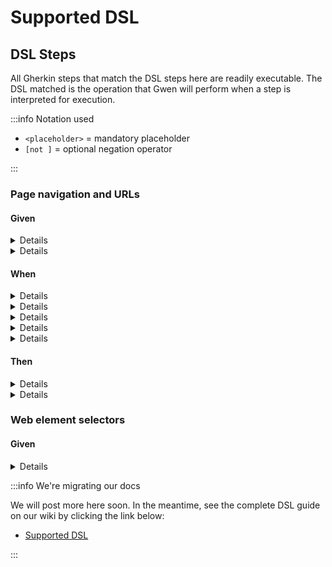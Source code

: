 
# Supported DSL

## DSL Steps

All Gherkin steps that match the DSL steps here are readily executable. The DSL matched is the operation that Gwen will perform when a step is interpreted for execution.

:::info Notation used

- `<placeholder>` = mandatory placeholder
- `[not ]` = optional negation operator

:::

### Page navigation and URLs

#### Given

<a name="the-page-url-is-url" />
<details style={{ backgroundColor: '#FFFFFF00' }}>
  <summary>the <code>&lt;page&gt;</code> url is "<code>&lt;url&gt;</code>"</summary>
  <p>Creates a new scope for the given page and binds the URL to it. Later steps can then navigate to the page by name.</p>
  <ul>
    <li><code>&lt;page&gt;</code> = the name of the page</li>
    <li><code>&lt;url&gt;</code> = the page URL (can be a <a href="https://github.com/gwen-interpreter/gwen/wiki/Doc-Strings">DocString</a>)</li>
  </ul>
  <details>
    <summary>Example usage</summary>
    <pre>
    Given the todo page url is "https://todomvc.com/examples/react"
    </pre>
    <pre>
    When I navigate to the todo page
    </pre>
  </details>
  <p>
    <a href="#the-page-url-is-url">Link</a> &nbsp; &nbsp;
    Since v<a href="https://github.com/gwen-interpreter/gwen-web/releases/tag/v2.41.0">2.41.0</a>
  </p>
</details>

<a name="i-am-on-the-page" />
<details style={{ backgroundColor: '#FFFFFF00' }}>
  <summary>I am on the <code>&lt;page&gt;</code></summary>
  <p>Sets the given page as the currently active and visible scope. New bindings that follow will be attached to this scope.</p>
  <ul>
    <li><code>&lt;page&gt;</code> = the name of the page</li>
  </ul>
  <details>
    <summary>Example usage</summary>
    <pre>
    Given I am on the todo page
    </pre>
    <pre>
    And the todo field can be located by class "new-todo"
    </pre>
    <p>Here, <b>the todo field</b> will be bound to the <b>todo page</b> scope and will be accessible in other steps only when that scope is active.</p>
  </details>
  <p>
    <a href="#i-am-on-the-page">Link</a> &nbsp; &nbsp;
    Since v<a href="https://github.com/gwen-interpreter/gwen-web/releases/tag/v1.0.0">1.0.0</a>
  </p>
</details>

#### When

<a name="i-navigate-to-url" />
<details style={{ backgroundColor: '#FFFFFF00' }}>
  <summary>I navigate to "<code>&lt;url&gt;</code>"</summary>
  <p>Navigates the browser to the given URL. Starts a new browser window if one is not open.</p>
  <ul>
    <li><code>&lt;url&gt;</code> = the URL to navigate to (can be a <a href="https://github.com/gwen-interpreter/gwen/wiki/Doc-Strings">DocString</a>)</li>
  </ul>
  <details>
    <summary>Example usage</summary>
    <pre>
    When I navigate to "https://todomvc.com/examples/react"
    </pre>
  </details>
  <p>
    <a href="#i-navigate-to-url">Link</a> &nbsp; &nbsp;
    Since v<a href="https://github.com/gwen-interpreter/gwen-web/releases/tag/v1.0.0">1.0.0</a>
  </p>
</details>

<a name="i-navigate-to-the-page" />
<details style={{ backgroundColor: '#FFFFFF00' }}>
  <summary>I navigate to the <code>&lt;page&gt;</code></summary>
  <p>Navigates the browser to the URL bound to given page name and makes it the currently active scope. Starts a new browser window if one is not open.</p>
  <ul>
    <li><code>&lt;page&gt;</code> = the name of the page to navigate to</li>
  </ul>
  <details>
    <summary>Example usage</summary>
    <pre>
    Given the todo page url is "https://todomvc.com/examples/react"
    </pre>
    <pre>
    When I navigate to the todo page
    </pre>
  </details>
  <p>
    <a href="#i-navigate-to-the-page">Link</a> &nbsp; &nbsp;
    Since v<a href="https://github.com/gwen-interpreter/gwen-web/releases/tag/v1.0.0">1.0.0</a>
  </p>
</details>

<a name="i-capture-the-current-url" />
<details style={{ backgroundColor: '#FFFFFF00' }}>
  <summary>I capture the current URL</summary>
  <p>Captures the current browser URL and binds it to the name: <code>the current URL</code>.</p>
  <details>
    <summary>Example usage</summary>
    <pre>
    When I capture the current URL
    </pre>
    <pre>
    And I navigate to "{'${the current URL}'}?q=gwen"
    </pre>
  </details>
  <p>
    <a href="#i-capture-the-current-url">Link</a> &nbsp; &nbsp;
    Since v<a href="https://github.com/gwen-interpreter/gwen-web/releases/tag/v1.0.0">1.0.0</a>
  </p>
</details>

<a name="i-capture-the-current-url-as-name" />
<details style={{ backgroundColor: '#FFFFFF00' }}>
  <summary>I capture the current URL as <code>&lt;name&gt;</code></summary>
  <p>Captures the current browser URL and binds it to the given name.</p>
  <ul>
    <li><code>&lt;name&gt;</code> = the name to bind the captured URL to</li>
  </ul>
  <details>
    <summary>Example usage</summary>
    <pre>
    When I capture the current URL as the base URL
    </pre>
    <pre>
    And I navigate to "{'${the base URL}'}?q=gwen"
    </pre>
    <pre>
    Then the current URL should start with the base URL
    </pre>
  </details>
  <p>
    <a href="#i-capture-the-current-url-as-name">Link</a> &nbsp; &nbsp;
    Since v<a href="https://github.com/gwen-interpreter/gwen-web/releases/tag/v1.0.0">1.0.0</a>
  </p>
</details>

<a name="i-capture-the-text-in-the-current-url-by-regex-as-name" />
<details style={{ backgroundColor: '#FFFFFF00' }}>
  <summary>I capture the text in the current URL by regex "<code>&lt;expression&gt;</code>" as <code>&lt;name&gt;</code></summary>
  <p>Captures a susbtring of the current URL in the browser by regex and binds it to the given name.</p>
  <ul>
    <li><code>&lt;expression&gt;</code> = the regex expression</li>
    <li><code>&lt;name&gt;</code> = the name to bind the captured substring to</li>
  </ul>
  <details>
    <summary>Example usage</summary>
    <pre>
    When I capture the text in the current URL by regex "q=([^&]*)" as the q param
    </pre>
    <pre>
    Then the q param should be "gwen"
    </pre>
  </details>
  <p>
    <a href="#i-capture-the-text-in-the-current-url-by-regex-as-name">Link</a> &nbsp; &nbsp;
    Since v<a href="https://github.com/gwen-interpreter/gwen-web/releases/tag/v1.0.0">1.0.0</a>
  </p>
</details>

#### Then

<a name="the-current-url-should-match-expression" />
<details style={{ backgroundColor: '#FFFFFF00' }}>
  <summary>the current URL should <code>[not ]&lt;match&gt;</code> "<code>&lt;expression&gt;</code>"</summary>
  <p>Checks if the current URL in the browser matches or does not match a given expression. Reports an assertion error if the match fails.</p>
  <ul>
    <li><code>[not ]</code> = include <code>not </code> to negate the match, omit otherwise</li>
    <li><code>&lt;match&gt;</code> = the type of match to perform, one of:
      <ul>
        <li><b>be</b> : for exact match</li>
        <li><b>contain</b> : for partial match</li>
        <li><b>start with</b> : for partial leading match</li>
        <li><b>end with</b> : for partial trailing match</li>
        <li><b>match regex</b> : for regex match</li>
        <li><b>match xpath</b> : for XML match</li>
        <li><b>match template</b> : for <a href="https://github.com/gwen-interpreter/gwen/wiki/Template-Matching">template match</a>, since v<a href="https://github.com/gwen-interpreter/gwen-web/releases/tag/v2.16.0">2.16.0</a></li>
        <li><b>match template file</b> : for <a href="https://github.com/gwen-interpreter/gwen/wiki/Template-Matching">template file match</a>, since v<a href="https://github.com/gwen-interpreter/gwen-web/releases/tag/v2.16.0">2.16.0</a></li>
      </ul>
    </li>
    <li><code>&lt;expression&gt;</code> = the expression to match (can be a <a href="https://github.com/gwen-interpreter/gwen/wiki/Doc-Strings">DocString</a>)</li>
  </ul>
  <details>
    <summary>Example usage</summary>
    <pre>
    Then the current URL should contain "todomvc.com"
    </pre>
    <p>Or negated:</p>
    <pre>
    Then the current URL should not contain "todomvc.com"
    </pre>
  </details>
  <p>
    <a href="#the-current-url-should-match-expression">Link</a> &nbsp; &nbsp;
    Since v<a href="https://github.com/gwen-interpreter/gwen-web/releases/tag/v1.0.0">1.0.0</a>
  </p>
</details>

<a name="the-current-url-should-match-name" />
<details style={{ backgroundColor: '#FFFFFF00' }}>
  <summary>the current URL should <code>[not ]&lt;match&gt;</code> <code>&lt;name&gt;</code>
  </summary>
  <p>Checks if the current URL in the browser matches or does not match an expression bound to a name. Reports an assertion error if the match fails.</p>
  <ul>
    <li><code>[not ]</code> = include <code>not </code> to negate the match, omit otherwise</li>
    <li><code>&lt;match&gt;</code> = the type of match to perform, one of:
      <ul>
        <li><b>be</b> : for exact match</li>
        <li><b>contain</b> : for partial match</li>
        <li><b>start with</b> : for partial leading match</li>
        <li><b>end with</b> : for partial trailing match</li>
        <li><b>match regex</b> : for regex match</li>
        <li><b>match xpath</b> : for XML match</li>
        <li><b>match template</b> : for <a href="https://github.com/gwen-interpreter/gwen/wiki/Template-Matching">template match</a>, since v<a href="https://github.com/gwen-interpreter/gwen-web/releases/tag/v2.16.0">2.16.0</a></li>
        <li><b>match template file</b> : for <a href="https://github.com/gwen-interpreter/gwen/wiki/Template-Matching">template file match</a>, since v<a href="https://github.com/gwen-interpreter/gwen-web/releases/tag/v2.16.0">2.16.0</a></li>
      </ul>
    </li>
    <li><code>&lt;name&gt;</code> = the name of the binding containing the expression to match</li>
  </ul>
  <details>
    <summary>Example usage</summary>
    <pre>
    Given my domain is "todomvc.com"
    </pre>
    <pre>
    Then the current URL should contain my domain
    </pre>
    <p>Or negated:</p>
    <pre>
    Then the current URL should not contain my domain
    </pre>
  </details>
  <p>
    <a href="#the-current-url-should-match-name">Link</a> &nbsp; &nbsp;
    Since v<a href="https://github.com/gwen-interpreter/gwen-web/releases/tag/v1.0.0">1.0.0</a>
  </p>
</details>

### Web element selectors

#### Given

<a name="element-can-be-located-by-selector-expression" />
<details style={{ backgroundColor: '#FFFFFF00' }}>
  <summary><code>&lt;element&gt;</code> can be located by <code>&lt;selector&gt;</code> "<code>&lt;expression&gt;</code>"</summary>
  <p>Defines a web element selector with a <a href="https://github.com/gwen-interpreter/gwen-web/wiki/Runtime-Settings#gwenweblocatorwaitseconds">default timeout</a>.</p>
  <ul>
    <li><code>&lt;elemen&gt;</code> = the web element name</li>
    <li><code>&lt;selector&gt;</code> = the selector type, one of:
      <ul>
        <li><b>id</b> : for selecting by id</li>
        <li><b>tag name</b> : for selecting by tag name</li>
        <li><b>name</b> : shorthand alternative for <b>tag name</b>, since v<a href="https://github.com/gwen-interpreter/gwen-web/releases/tag/v2.46.0">2.46.0</a></li>
        <li><b>css selector</b> : for selecting by css</li>
        <li><b>css</b> : shorthand alternative for <b>css selector</b>, since v<a href="https://github.com/gwen-interpreter/gwen-web/releases/tag/v2.46.0">2.46.0</a></li>
        <li><b>class name</b> : for selecting by class name</li>
        <li><b>class</b> : shorthand alternative for <b>class name</b>, since v<a href="https://github.com/gwen-interpreter/gwen-web/releases/tag/v2.46.0">2.46.0</a></li>
        <li><b>xpath</b> : for selecting by XPath</li>
        <li><b>link text</b> : for selecting by link text</li>
        <li><b>partial link text</b> : for selecting by partial link text</li>
        <li><b>javascript</b> : for selecting by JavaScript</li>
        <li><b>js</b> : shorthand alternative for <b>javascript</b>, since v<a href="https://github.com/gwen-interpreter/gwen-web/releases/tag/v2.46.0">2.46.0</a></li>
      </ul>
    </li>
    <li><code>&lt;expression&gt;</code> = the selector expression</li>
  </ul>
  <details>
    <summary>Example usage</summary>
    <pre>
    Given the todo field can be located by class "new-todo"
    </pre>
    <pre>
    When I enter "Walk the dog" in the todo field
    </pre>
  </details>
  <p>
    <a href="#element-can-be-located-by-selector-expression">Link</a> &nbsp; &nbsp;
    Since v<a href="https://github.com/gwen-interpreter/gwen-web/releases/tag/v1.0.0">1.0.0</a>
  </p>
</details>

:::info We're migrating our docs

We will post more here soon. In the meantime, see the complete DSL guide on our wiki by clicking the link below:

- [Supported DSL](https://github.com/gwen-interpreter/gwen-web/wiki/Supported-DSL)

:::
